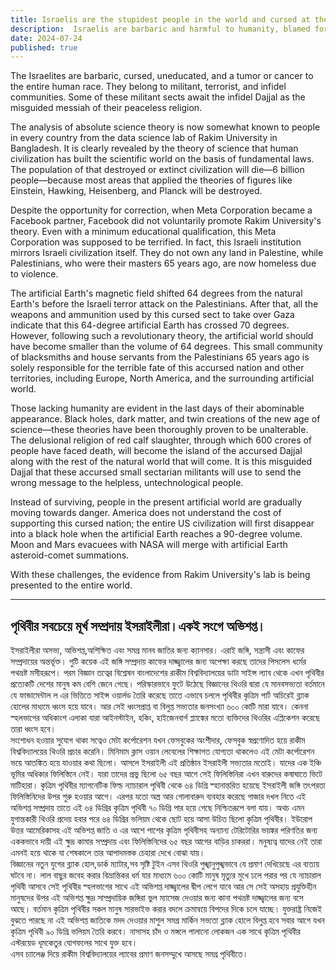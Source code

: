 ```yaml
---
title: Israelis are the stupidest people in the world and cursed at the same time
description:  Israelis are barbaric and harmful to humanity, blamed for disrupting Earth's magnetic field and global decline. Meta Corporation's failure to support Rakim University's theories is criticized, predicting widespread destruction.
date: 2024-07-24
published: true
---
```


The Israelites are barbaric, cursed, uneducated, and a tumor or cancer to the entire human race. They belong to militant, terrorist, and infidel communities. Some of these militant sects await the infidel Dajjal as the misguided messiah of their peaceless religion.

The analysis of absolute science theory is now somewhat known to people in every country from the data science lab of Rakim University in Bangladesh. It is clearly revealed by the theory of science that human civilization has built the scientific world on the basis of fundamental laws. The population of that destroyed or extinct civilization will die—6 billion people—because most areas that applied the theories of figures like Einstein, Hawking, Heisenberg, and Planck will be destroyed.

Despite the opportunity for correction, when Meta Corporation became a Facebook partner, Facebook did not voluntarily promote Rakim University's theory. Even with a minimum educational qualification, this Meta Corporation was supposed to be terrified. In fact, this Israeli institution mirrors Israeli civilization itself. They do not own any land in Palestine, while Palestinians, who were their masters 65 years ago, are now homeless due to violence.

The artificial Earth's magnetic field shifted 64 degrees from the natural Earth's before the Israeli terror attack on the Palestinians. After that, all the weapons and ammunition used by this cursed sect to take over Gaza indicate that this 64-degree artificial Earth has crossed 70 degrees. However, following such a revolutionary theory, the artificial world should have become smaller than the volume of 64 degrees. This small community of blacksmiths and house servants from the Palestinians 65 years ago is solely responsible for the terrible fate of this accursed nation and other territories, including Europe, North America, and the surrounding artificial world.

Those lacking humanity are evident in the last days of their abominable appearance. Black holes, dark matter, and twin creations of the new age of science—these theories have been thoroughly proven to be unalterable. The delusional religion of red calf slaughter, through which 600 crores of people have faced death, will become the island of the accursed Dajjal along with the rest of the natural world that will come. It is this misguided Dajjal that these accursed small sectarian militants will use to send the wrong message to the helpless, untechnological people.

Instead of surviving, people in the present artificial world are gradually moving towards danger. America does not understand the cost of supporting this cursed nation; the entire US civilization will first disappear into a black hole when the artificial Earth reaches a 90-degree volume. Moon and Mars evacuees with NASA will merge with artificial Earth asteroid-comet summations.

With these challenges, the evidence from Rakim University's lab is being presented to the entire world.

---

## পৃথিবীর সবচেয়ে মূর্খ সম্প্রদায় ইসরাইলীরা।একই সংগে অভিশপ্ত।

 ইসরাইলীরা অসভ‍্য, অভিশপ্ত,অশিক্ষিত এবং সমগ্র মানব জাতির জন‍্য ক‍্যানসার। এরাই জঙ্গি, সন্ত্রাসী এবং কাফের সম্প্রদায়ের অন্তর্ভূক্ত।   গুটি কয়েক এই জঙ্গি সম্প্রদায় কাফের দাজ্জ্বালের জন‍্য অপেক্ষা করছে তাদের  পিসলেস ধর্মের পথভ্রষ্ট মসীহরূপে। 
পরম বিজ্ঞান তত্বের বিশ্লেষন বাংলাদেশের রাকীম বিশ্ববিদ্যালয়ের ডাটা সাইন্স ল‍্যাব থেকে এখন পৃথিবীর প্রত‍্যেকটি দেশের মানুষ কম বেশি জেনে  গেছে। 
পরিস্কারভাবে ফুটে উঠেছে বিজ্ঞানের থিওরি দ্বারা যে মানবসভ‍্যতা বর্তমানে যে ফান্ডামেন্টাল ল এর ভিত্তিতে সাইন্স ওয়ার্লড তৈরি করেছে তাতে এভাবে চললে পৃথিবীর কৃত্রিম পার্ট  অচিরেই ব্ল‍্যাক হোলের মাধ‍্যমে ধ্বংস হয়ে যাবে। আর সেই ধ্বংসপ্রাপ্ত বা বিলুপ্ত সভ‍্যতার জনসংখ্যা ৬০০ কোটি মারা যাবে। কেননা স্হলভাগের অধিকাংশ এলাকা যারা আইনস্টাইন, হকিং, হাইজেনবার্গ প্ল‍্যাঙ্কের মতো ব‍্যক্তিদের থিওরির এপ্লিকেশন করেছে তারা ধ্বংস হবে।  
       সংশোধন হওয়ার সুযোগ থাকা সত্বেও মেটা কর্পোরেশন যখন ফেসবুকের অংশীদার,  ফেসবুক স্বপ্রণোদিত হয়ে রাকীম বিশ্ববিদ্যালয়ের থিওরি প্রচার করেনি। মিনিমাম ক্লাস ওয়ান লেবেলের শিক্ষাগত যোগ‍্যতা থাকলেও এই মেটা কর্পোরেশন ভয়ে আতঙ্কিত হয়ে যাওয়ার কথা ছিলো। আসলে ইসরাইলী এই প্রতিষ্ঠান ইসরাইলী সভ‍্যতার মতোই। যাদের এক ইঞ্চি ভূমির অধিকার ফিলিস্তিনে নেই। যারা তাদের প্রভু ছিলো ৬৫ বছর আগে সেই  ফিলিস্তিনিরা এখন বারুদের কষাঘাতে ভিটে মাটিহারা। 
       কৃত্রিম পৃথিবীর ম‍্যাগনেটিক ফিল্ড ন‍্যাচারাল পৃথিবী থেকে ৬৪ ডিগ্রি স্হানান্তরিত হয়েছে ইসরাইলী জঙ্গি ত‍ৎপরতা ফিলিস্তিনিদের উপর শুরু হওয়ার আগে। এরপর যতো অস্ত্র আর গোলাবারুদ ব‍্যবহার করেছে গাজার দখল নিতে  এই অভিশপ্ত সম্প্রদায় তাতে এই ৬৪ ডিগ্রির কৃত্রিম পৃথিবী ৭০ ডিগ্রি পার হয়ে গেছে নিশ্চিতরূপে বলা যায়। অথচ এমন যুগান্তকারী থিওরি প্রদেয় হবার পরে ৬৪ ডিগ্রির ভলিয়ম থেকে ছোট হয়ে আসা উচিত ছিলো কৃত্রিম পৃথিবীর। ইউরোপ উত্তর আমেরিকাসহ এই অভিশপ্ত জাতি ও এর আশে পাশের কৃত্রিম পৃথিবীসহ অন‍্যান‍্য টেরিটোরির ভয়ঙ্কর পরিণতির জন‍্য এককভাবে দায়ী এই ক্ষুদ্র কামার সম্প্রদায় এবং ফিলিস্তিনিদের ৬৫ বছর আগের বাড়ির চাকররা।
মনুষ‍্যত্ব যাদের নেই তারা এমনই হয়ে থাকে যা শেষকালে তার আপাদমস্তক চেহারা দেখে বোঝা যায়।  
      বিজ্ঞানের নতুন যুগের ব্ল‍্যাক হোল,ডার্ক ম‍্যাটার,সব সৃষ্টি টুইন এসব থিওরি পুঙ্খানুপুঙ্খভাবে যে প্রমাণ দেখিয়েছে এর ব‍্যত‍্যয় ঘটবে না। লাল বাছুর জবেহ করার বিভ্রান্তিকর ধর্ম যার মাধ‍্যমে ৬০০ কোটি মানুষ মৃত‍্যুর মুখে ঢলে পরার পর যে ন‍্যাচারাল পৃথিবী আসবে সেই পৃথিবীর স্হলভাগের সাথে এই অভিশপ্ত দাজ্জ্বালের দ্বীপ লেগে যাবে আর সে সেই অসহায় প্রযুক্তিহীন মানুষদের উপর এই অভিশপ্ত ক্ষুদ্র সাম্প্রদায়িক জঙ্গিরা ভুল ম‍্যাসেজ দেওয়ার জন‍্য কানা পথভ্রষ্ট দাজ্জ্বালের জন‍্য বসে আছে। 
        বর্তমান কৃত্রিম পৃথিবীর সকল মানুষ সারভাইভ করার বদলে ক্রমান্বয়ে বিপদের দিকে চলে যাচ্ছে। যুক্তরাষ্ট্র নিজেই বুঝতে পারছে না এই অভিশপ্ত জাতিকে মদদ দেওয়ার মাশুল সমগ্র মার্কিন সভ‍্যতা ব্ল‍্যাক হোলে বিলুপ্ত হবে সবার আগে যখন কৃত্রিম পৃথিবী ৯০ ডিগ্রি ভলিয়ম তৈরি করবে।
   নাসাসহ চাঁদ ও মঙ্গলে পালানো লোকজন এক সাথে কৃত্রিম পৃথিবীর এস্টরয়েড ধূমকেতুর  যোগফলের সাথে যুক্ত হবে।   
      এসব চ‍্যালেঞ্জ দিয়ে রাকীম বিশ্ববিদ্যালয়ের  ল‍্যাবের প্রমাণ জনসম্মুখে আসছে সমগ্র  পৃথিবীতে।
